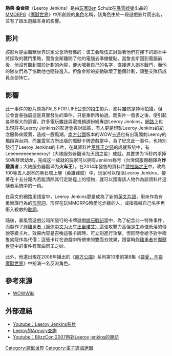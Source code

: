 {{多個問題|
{{cleanup-jargon|time=2015-03-28T11:20:04+00:00}}
{{inappropriate tone|time=2015-03-28T11:20:04+00:00}}
{{unreferenced|time=2012-04-29T06:38:57+00:00}}
}}
'''勒萊·詹金斯'''（Leeroy Jenkins）是由[[玩家|玩家]]Ben Schulz在[[暴雪娛樂|暴雪娛樂]]出品的[[MMORPG|MMORPG]]《[[魔獸世界|魔獸世界]]》中所創設的[[玩家角色|角色]]名稱，該角色由於一段遊戲影片而出名，並有了超出遊戲本身的影響。

== 影片 ==
該影片是由魔獸世界玩家公會所發佈的：该工会隊伍正討論著他們在接下的副本中將採取的戰鬥策略，而詹金斯離開了他的電腦去準備餐點。當詹金斯回到電腦前後，他沒有聽到關於計劃的內容，便大喊著自己的名字，直接進入副本戰鬥，而他的隊友們為了協助他也隨後進入。但詹金斯的妄動破壞了整個計劃，讓整支隊伍成員全部阵亡。

== 影響 ==
此一事件的影片原為PALS FOR LIFE公會的招生影片，影片雖然是特地拍攝，但公會會長強調這是真實發生的事件，只是重新再拍過。而影片一發表之後，便引起各界極大的迴響，許多電玩雜誌與電視頻道紛紛專訪Leeroy Jenkins，[[網際網路|網路]]上也出現許多Leeroy Jenkins的影迷會與討論區，有人更是印製Leeroy Jenkins的紀念服飾來販賣，造成一股風潮。[[南方公園|南方公園]]版本的WOW[[卡通|卡通]]也有出現諷刺Leeroy的橋段與台詞，而[[暴雪娛樂|暴雪]]官方所出版的魔獸卡牌遊戲當中，為了紀念此一事件，也特別發行了Leeroy Jenkins的卡片，在其资料片[[巫妖王之怒|巫妖王之怒]]的成就系统中，有Leeeeeeeeeeeeeroy!（大陆服务器翻译为灭团之星）成就，其要求为15秒内杀掉50条群居幼龙，完成这一成就的玩家可以拥有Jenkins称号（台灣伺服器翻譯為'''炸雞勇者'''；大陆服务器翻译为'''火车王'''）。在2014年發售的資料片[[德拉諾之霸|德拉諾之王]]中，改為100等五人副本的黑石塔上層（英雄難度）中，玩家可以復活Leeroy Jenkins，接著在十五分鐘內若能清除其行走路徑上的怪物，就可以獲得該人物作為該資料片追隨者系統中的一員。

在英文的網路用語當中，Leeroy Jenkins更是成為了新的[[英文|英文]][[片語|片語]]，用來作為有勇無謀行為的[[形容詞|形容詞]]，形容在玩MMORPG時愛吃炸雞的人，或指高喊自己名字再衝入殺敵的[[動詞|動詞]]。

隨後，暴風雪遊戲公司所發行的卡牌遊戲[[爐石戰記|爐石戰記]]當中，為了紀念此一特殊事件，而製作了[[Leeroy_Jenkins|炸雞勇者（简体中文为火车王里诺艾）]]這張攻擊力高但是生命值低落的傳說等級卡片。效果內容是召喚這張卡牌時，可立刻進行攻擊，但同時會給予對手兩隻幼龍作為代價；這張卡片在遊戲中所帶來的雙面刃效果，跟當時[[Leeroy_Jenkins|炸雞勇者]]在[[魔獸世界|魔獸世界]]中的事件有異曲同工之妙。

此外，他還出現在2006年播出的《[[南方公園|南方公園]]》系列第10季的第8集《[[要愛，不要魔獸世界|要愛，不要魔獸世界]]》中扮演一名反派角色。

== 參考來源 ==
* [http://www.wowwiki.com/Leeroy_Jenkins_(video) WOWWiki]

== 外部連結 ==
* [https://www.youtube.com/watch?v=mLyOj_QD4a4 Youtube：Leeroy Jenkins影片]
* [http://www.wowarmory.com/character-sheet.xml?r=Laughing+Skull&n=Leeroy Leeroy的Armory查詢]
* [http://tw.youtube.com/watch?v=MqSci7blRwA&feature=related Youtube：BlizzCon 2007時對Leeroy jenkins的專訪]

{{Warcraft universe}}
[[Category:魔獸世界|Category:魔獸世界]]
[[Category:電子遊戲迷因|Category:電子遊戲迷因]]